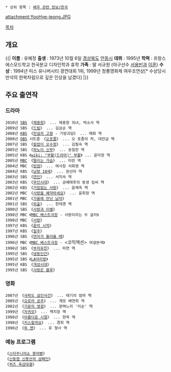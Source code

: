  * 상위 항목 : [[배우 관련 정보/한국]]

attachment:YooHye-jeong.JPG

[[목차]]
== 개요 ==
{{|
'''이름''' : 유혜정
'''출생''' : 1973년 10월 6일 [[경상북도]] [[안동시]]
'''데뷔''' : 1995년
'''학력''' : 프랑스 에스모드학교 한국분교 디자인학과 휴학
'''가족''' : 딸 서규원 (야구선수 [[서용빈]]과 [[이혼]])
'''수상''' : 1994년 미스 유니버시티 경연대회 1위, 1999년 청룡영화제 여우조연상[* 수상당시 만삭의 한복차림으로 깊은 인상을 남겼다]
|}}

== 주요 출연작 ==
=== 드라마 ===
 2010년 [[SBS]] 《[[제중원]]》 ... 제중원 의녀, 박소사 역
 2009년 SBS 《[[드림]]》 ... 김삼순 역
 2008년 [[KBS]] 《[[전설의 고향]] - 기방괴담》 ... 매화 역
 2008년 [[OBS]] 시트콤 《[[오포졸]]》 ... 오 포졸의 처, 대잔금 역
 2007년 SBS 《[[칼잡이 오수정]]》 ... 김필숙 역
 2005년 SBS 《[[하노이 신부]]》 ... 송일란 역
 2005년 KBS 《[[wiki: "부활(드라마)" 부활]]》 ... 윤미정 역
 2005년 [[MBC]] 《[[떨리는 가슴]]》 ... 미란 역
 2004년 MBC 《[[빙점]]》 ... 여사장 서화영 역
 2004년 KBS 《[[낭랑 18세]]》 ... 권선아 역
 2003년 SBS 《[[연인]]》 ... 서지숙 역
 2003년 KBS 《[[무인시대]]》 ... 공예태후의 동생 임씨 역
 2002년 KBS 《[[거침없는 사랑]]》 ... 윤채옥 역
 2002년 MBC 《[[사랑을 예약하세요]]》 ... 윤희정 역
 2001년 MBC 《[[가을에 만난 남자]]》 
 2001년 SBS 《[[외출]]》 ... 한태경 역
 2000년 SBS 《[[사랑과 이별]]》 
 1998년 MBC 《[[MBC 베스트극장]] - 사랑이라는 두 글자》 
 1998년 MBC 《[[사랑]]》 
 1997년 KBS 《[[끝의 시작]]》 
 1997년 KBS 《[[질주]]》 
 1996년 SBS 《[[연어가 돌아올 때]]》 
 1996년 MBC 《[[MBC 베스트극장]] - <코믹액션> 여걸본색》 
 1996년 SBS 《[[부자유친]]》 ... 미연 역
 1995년 SBS 《[[냉동인간]]》 
 1995년 SBS 《[[LA아리랑]]》 
 1995년 KBS 《[[개성시대]]》 
 1995년 SBS 《[[사랑은 블루]]》

=== 영화 ===
 2007년 《[[극락도 살인사건]]》 ... 태기의 엄마 역
 2005년 《[[오로라 공주]]》 ... 계모 배연희 역
 2002년 《[[가문의 영광]]》 ... 맏며느리 '미순' 역
 1999년 《[[자귀모]]》 ... 백지장 역
 1998년 《[[아름다운 시절]]》 ... 현옥 역
 1998년 《[[키스할까요]]》 ... 경희 역
 1996년 《[[투 맨]]》 ... 유 형사 역

=== 예능 프로그램 ===
 《[[스타주니어쇼 붕어빵]]》 
 《[[신동엽 신봉선의 샴페인]]》 
 《[[퀴즈 육감대결]]》
